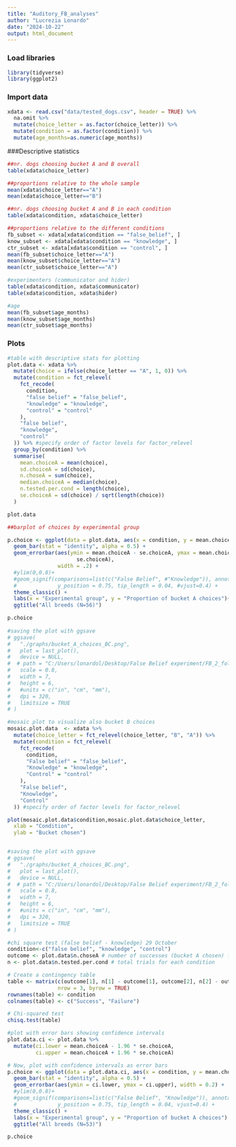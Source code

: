 ```yaml
---
title: "Auditory_FB_analyses"
author: "Lucrezia Lonardo"
date: "2024-10-22"
output: html_document
---
```

### Load libraries
```r
library(tidyverse)
library(ggplot2)
```

### Import data

```r
xdata <- read.csv("data/tested_dogs.csv", header = TRUE) %>% 
  na.omit %>% 
  mutate(choice_letter = as.factor(choice_letter)) %>% 
  mutate(condition = as.factor(condition)) %>% 
  mutate(age_months=as.numeric(age_months))
```

###Descriptive statistics
```r
##nr. dogs choosing bucket A and B overall
table(xdata$choice_letter)

##proportions relative to the whole sample
mean(xdata$choice_letter=="A")
mean(xdata$choice_letter=="B")

##nr. dogs choosing bucket A and B in each condition
table(xdata$condition, xdata$choice_letter)

##proportions relative to the different conditions
fb_subset <- xdata[xdata$condition == "false_belief", ]
know_subset <- xdata[xdata$condition == "knowledge", ]
ctr_subset <- xdata[xdata$condition == "control", ]
mean(fb_subset$choice_letter=="A")
mean(know_subset$choice_letter=="A")
mean(ctr_subset$choice_letter=="A")

#experimenters (communicator and hider)
table(xdata$condition, xdata$communicator)
table(xdata$condition, xdata$hider)

#age
mean(fb_subset$age_months)
mean(know_subset$age_months)
mean(ctr_subset$age_months)
```


### Plots


```r
#table with descriptive stats for plotting
plot.data <- xdata %>%
  mutate(choice = ifelse(choice_letter == "A", 1, 0)) %>%
  mutate(condition = fct_relevel(
    fct_recode(
      condition,
      "false belief" = "false_belief",
      "knowledge" = "knowledge",
      "control" = "control"
    ),
    "false belief",
    "knowledge",
    "control"
  )) %>% #specify order of factor levels for factor_relevel
  group_by(condition) %>%
  summarise(
    mean.choiceA = mean(choice),
    sd.choiceA = sd(choice),
    n.choseA = sum(choice),
    median.choiceA = median(choice),
    n.tested.per.cond = length(choice),
    se.choiceA = sd(choice) / sqrt(length(choice))
  )

plot.data

##barplot of choices by experimental group

p.choice <- ggplot(data = plot.data, aes(x = condition, y = mean.choiceA)) +
  geom_bar(stat = "identity", alpha = 0.5) +
  geom_errorbar(aes(ymin = mean.choiceA - se.choiceA, ymax = mean.choiceA + #error bars represent standard error
                      se.choiceA),
                width = .2) +
  #ylim(0,0.8)+
  #geom_signif(comparisons=list(c("False Belief", #"Knowledge")), annotations="*",
  #             y_position = 0.75, tip_length = 0.04, #vjust=0.4) +
  theme_classic() +
  labs(x = "Experimental group", y = "Proportion of bucket A choices")+
  ggtitle("All breeds (N=56)")

p.choice
 
#saving the plot with ggsave
# ggsave(
#   "./graphs/bucket_A_choices_BC.png",
#   plot = last_plot(),
#   device = NULL,
#  # path = "C:/Users/lonardol/Desktop/False Belief experiment/FB_2_follow_up/Graphs/Border Collies",
#   scale = 0.8,
#   width = 7,
#   height = 6,
#   #units = c("in", "cm", "mm"),
#   dpi = 320,
#   limitsize = TRUE
# )
```

```r
#mosaic plot to visualize also bucket B choices
mosaic.plot.data  <- xdata %>%
  mutate(choice_letter = fct_relevel(choice_letter, "B", "A")) %>%
  mutate(condition = fct_relevel(
    fct_recode(
      condition,
      "False belief" = "false_belief",
      "Knowledge" = "knowledge",
      "Control" = "control"
    ),
    "False belief",
    "Knowledge",
    "Control"
  )) #specify order of factor levels for factor_relevel

plot(mosaic.plot.data$condition,mosaic.plot.data$choice_letter,
  xlab = "Condition",
  ylab = "Bucket chosen")


#saving the plot with ggsave
# ggsave(
#   "./graphs/bucket_A_choices_BC.png",
#   plot = last_plot(),
#   device = NULL,
#  # path = "C:/Users/lonardol/Desktop/False Belief experiment/FB_2_follow_up/Graphs/Border Collies",
#   scale = 0.8,
#   width = 7,
#   height = 6,
#   #units = c("in", "cm", "mm"),
#   dpi = 320,
#   limitsize = TRUE
# )
```
```r
#chi square test (false belief - knowledge) 29 October
condition<-c("false belief", "knowledge", "control")
outcome <- plot.data$n.choseA # number of successes (bucket A chosen) for each condition
n <- plot.data$n.tested.per.cond # total trials for each condition

# Create a contingency table
table <- matrix(c(outcome[1], n[1] - outcome[1], outcome[2], n[2] - outcome[2], outcome[3], n[3] - outcome[3]), 
                nrow = 3, byrow = TRUE)
rownames(table) <- condition
colnames(table) <- c("Success", "Failure")

# Chi-squared test
chisq.test(table)
```
```r
#plot with error bars showing confidence intervals 
plot.data.ci <- plot.data %>%
  mutate(ci.lower = mean.choiceA - 1.96 * se.choiceA,
         ci.upper = mean.choiceA + 1.96 * se.choiceA)

# Now, plot with confidence intervals as error bars
p.choice <- ggplot(data = plot.data.ci, aes(x = condition, y = mean.choiceA)) +
  geom_bar(stat = "identity", alpha = 0.5) +
  geom_errorbar(aes(ymin = ci.lower, ymax = ci.upper), width = 0.2) +
  #ylim(0,0.8)+
  #geom_signif(comparisons=list(c("False Belief", "Knowledge")), annotations="*",
  #             y_position = 0.75, tip_length = 0.04, vjust=0.4) +
  theme_classic() +
  labs(x = "Experimental group", y = "Proportion of bucket A choices") +
  ggtitle("All breeds (N=53)")

p.choice
```


